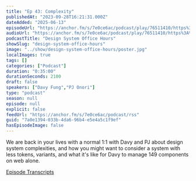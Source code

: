 ```yaml
---
title: "Ep 43: Complexity"
publishedAt: "2023-09-28T16:21:31.000Z"
dateAdded: "2025-06-13"
episodeUrl: "https://anchor.fm/s/7e0ce6ac/podcast/play/76511410/https%3A%2F%2Fd3ctxlq1ktw2nl.cloudfront.net%2Fstaging%2F2023-8-28%2F022c5d34-2a97-7056-827b-32dd4bee00a5.mp3"
audioUrl: "https://anchor.fm/s/7e0ce6ac/podcast/play/76511410/https%3A%2F%2Fd3ctxlq1ktw2nl.cloudfront.net%2Fstaging%2F2023-8-28%2F022c5d34-2a97-7056-827b-32dd4bee00a5.mp3"
podcastTitle: "Design System Office Hours"
showSlug: "design-system-office-hours"
image: "../show/design-system-office-hours/poster.jpg"
localImages: true
tags: []
categories: ["Podcast"]
duration: "0:35:00"
durationSeconds: 2100
draft: false
speakers: ["Davy Fung","PJ Onori"]
type: "podcast"
season: null
episode: null
explicit: false
feedUrl: "https://anchor.fm/s/7e0ce6ac/podcast/rss"
guid: "7a0e1394-033b-4da6-96b4-e5e4a5c1f9ef"
hasEpisodeImage: false
---
```

We are back in your lives with a normal 1:1 with Davy and PJ about design system complexities, and how you might want to consider a system with less tokens, variants, and what it's like for Davy to manage 149 components on web alone.

[Episode Transcripts](https://docs.google.com/document/d/1eBPOj7pQJBKCsc4uWlMM1XwwfTOLiK7Av_qEbwu2F_M/edit?usp=sharing)
